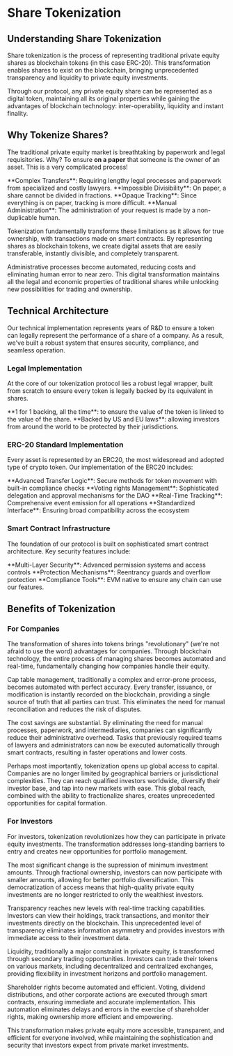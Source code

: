 
# Share Tokenization

## Understanding Share Tokenization

Share tokenization is the process of representing traditional private equity shares as blockchain tokens (in this case ERC-20). This transformation enables shares to exist on the blockchain, bringing unprecedented transparency and liquidity to private equity investments. 

Through our protocol, any private equity share can be represented as a digital token, maintaining all its original properties while gaining the advantages of blockchain technology: inter-operability, liquidity and instant finality.

## Why Tokenize Shares?

The traditional private equity market is breathtaking by paperwork and legal requisitories. Why? To ensure **on a paper** that someone is the owner of an asset. This is a very complicated process!

<div className="mt-6">
<Feature icon={FileText}>**Complex Transfers**: Requiring lengthy legal processes and paperwork from specialized and costly lawyers.</Feature>
<Feature icon={Lock}>**Impossible Divisibility**: On paper, a share cannot be divided in fractions.</Feature>
<Feature icon={Search}>**Opaque Tracking**: Since everything is on paper, tracking is more difficult.</Feature>
<Feature icon={Settings}>**Manual Administration**: The administration of your request is made by a non-duplicable human.</Feature>
</div>

Tokenization fundamentally transforms these limitations as it allows for true ownership, with transactions made on smart contracts. By representing shares as blockchain tokens, we create digital assets that are easily transferable, instantly divisible, and completely transparent. 

Administrative processes become automated, reducing costs and eliminating human error to near zero. This digital transformation maintains all the legal and economic properties of traditional shares while unlocking new possibilities for trading and ownership.

<Highlight 
  type="feature"
  title="This is a natural, welcomed transformation"
  description="As we welcomed the internet, everything became 'online'. Now, we believe every asset will be 'on-chain' ! "
/>

## Technical Architecture

Our technical implementation represents years of R&D to ensure a token can legally represent the performance of a share of a company. As a result, we've built a robust system that ensures security, compliance, and seamless operation.

### Legal Implementation
At the core of our tokenization protocol lies a robust legal wrapper, built from scratch to ensure every token is legally backed by its equivalent in shares.

<div className="mt-6">
<Feature icon={Shield}>**1 for 1 backing, all the time**: to ensure the value of the token is linked to the value of the share.</Feature>
<Feature icon={Users}>**Backed by US and EU laws**: allowing investors from around the world to be protected by their jurisdictions.</Feature>
</div>

### ERC-20 Standard Implementation
Every asset is represented by an ERC20, the most widespread and adopted type of crypto token. Our implementation of the ERC20 includes:

<div className="mt-6">
<Feature icon={Shield}>**Advanced Transfer Logic**: Secure methods for token movement with built-in compliance checks</Feature>
<Feature icon={Users}>**Voting rights Management**: Sophisticated delegation and approval mechanisms for the DAO</Feature>
<Feature icon={Eye}>**Real-Time Tracking**: Comprehensive event emission for all operations</Feature>
<Feature icon={Network}>**Standardized Interface**: Ensuring broad compatibility across the ecosystem</Feature>
</div>

### Smart Contract Infrastructure
The foundation of our protocol is built on sophisticated smart contract architecture. Key security features include:

<div className="mt-6">
<Feature icon={Shield}>**Multi-Layer Security**: Advanced permission systems and access controls</Feature>
<Feature icon={Code2}>**Protection Mechanisms**: Reentrancy guards and overflow protection</Feature>
<Feature icon={Network}>**Compliance Tools**: EVM native to ensure any chain can use our features.</Feature>
</div>

<Highlight 
  type="success"
  title="Technical Excellence"
  description="Our implementation goes beyond basic tokenization, incorporating advanced smart contract patterns and security measures to ensure robust operation."
/>

## Benefits of Tokenization

### For Companies

The transformation of shares into tokens brings "revolutionary" (we're not afraid to use the word) advantages for companies. Through blockchain technology, the entire process of managing shares becomes automated and real-time, fundamentally changing how companies handle their equity.

Cap table management, traditionally a complex and error-prone process, becomes automated with perfect accuracy. Every transfer, issuance, or modification is instantly recorded on the blockchain, providing a single source of truth that all parties can trust. This eliminates the need for manual reconciliation and reduces the risk of disputes.

The cost savings are substantial. By eliminating the need for manual processes, paperwork, and intermediaries, companies can significantly reduce their administrative overhead. Tasks that previously required teams of lawyers and administrators can now be executed automatically through smart contracts, resulting in faster operations and lower costs.

Perhaps most importantly, tokenization opens up global access to capital. Companies are no longer limited by geographical barriers or jurisdictional complexities. They can reach qualified investors worldwide, diversify their investor base, and tap into new markets with ease. This global reach, combined with the ability to fractionalize shares, creates unprecedented opportunities for capital formation.

### For Investors

For investors, tokenization revolutionizes how they can participate in private equity investments. The transformation addresses long-standing barriers to entry and creates new opportunities for portfolio management.

The most significant change is the supression of minimum investment amounts. Through fractional ownership, investors can now participate with smaller amounts, allowing for better portfolio diversification. This democratization of access means that high-quality private equity investments are no longer restricted to only the wealthiest investors.

<Highlight 
  type="attention"
  title="In traditional finance, you don't own your fractionalized shares!"
  description="It is legally impossible to provide ownership of fractionalized shares in traditional finance, but very much possible on the blockchain!"
/>

Transparency reaches new levels with real-time tracking capabilities. Investors can view their holdings, track transactions, and monitor their investments directly on the blockchain. This unprecedented level of transparency eliminates information asymmetry and provides investors with immediate access to their investment data.

Liquidity, traditionally a major constraint in private equity, is transformed through secondary trading opportunities. Investors can trade their tokens on various markets, including decentralized and centralized exchanges, providing flexibility in investment horizons and portfolio management.

Shareholder rights become automated and efficient. Voting, dividend distributions, and other corporate actions are executed through smart contracts, ensuring immediate and accurate implementation. This automation eliminates delays and errors in the exercise of shareholder rights, making ownership more efficient and empowering.



This transformation makes private equity more accessible, transparent, and efficient for everyone involved, while maintaining the sophistication and security that investors expect from private market investments. 